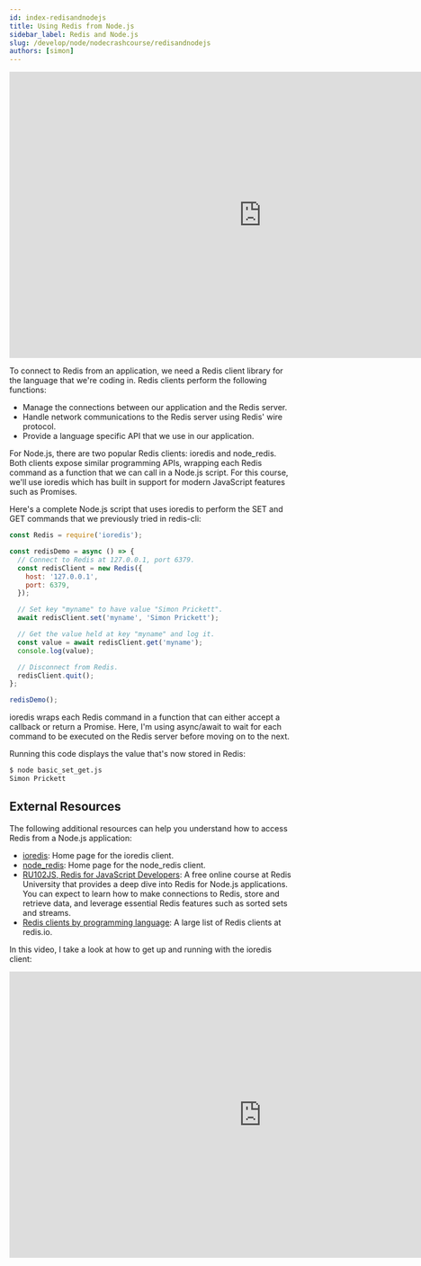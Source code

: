 ```yaml
---
id: index-redisandnodejs
title: Using Redis from Node.js
sidebar_label: Redis and Node.js
slug: /develop/node/nodecrashcourse/redisandnodejs
authors: [simon]
---
```



<div class="text--center">
  <iframe
    width="896"
    height="509"
    src="https://www.youtube.com/embed/vXkYOSpKFHc"
    frameborder="0"
    allow="accelerometer; autoplay; clipboard-write; encrypted-media; gyroscope; picture-in-picture"
    allowfullscreen></iframe>
</div>

To connect to Redis from an application, we need a Redis client library for the language that we're coding in. Redis clients perform the following functions:

- Manage the connections between our application and the Redis server.
- Handle network communications to the Redis server using Redis' wire protocol.
- Provide a language specific API that we use in our application.

For Node.js, there are two popular Redis clients: ioredis and node_redis. Both clients expose similar programming APIs, wrapping each Redis command as a function that we can call in a Node.js script. For this course, we'll use ioredis which has built in support for modern JavaScript features such as Promises.

Here's a complete Node.js script that uses ioredis to perform the SET and GET commands that we previously tried in redis-cli:

```javascript
const Redis = require('ioredis');

const redisDemo = async () => {
  // Connect to Redis at 127.0.0.1, port 6379.
  const redisClient = new Redis({
    host: '127.0.0.1',
    port: 6379,
  });

  // Set key "myname" to have value "Simon Prickett".
  await redisClient.set('myname', 'Simon Prickett');

  // Get the value held at key "myname" and log it.
  const value = await redisClient.get('myname');
  console.log(value);

  // Disconnect from Redis.
  redisClient.quit();
};

redisDemo();
```

ioredis wraps each Redis command in a function that can either accept a callback or return a Promise. Here, I'm using async/await to wait for each command to be executed on the Redis server before moving on to the next.

Running this code displays the value that's now stored in Redis:

```bash
$ node basic_set_get.js
Simon Prickett
```

## External Resources

The following additional resources can help you understand how to access Redis from a Node.js application:

- [ioredis](https://github.com/luin/ioredis): Home page for the ioredis client.
- [node_redis](https://redis.js.org/): Home page for the node_redis client.
- [RU102JS, Redis for JavaScript Developers](https://university.redis.com/courses/ru102js/): A free online course at Redis University that provides a deep dive into Redis for Node.js applications. You can expect to learn how to make connections to Redis, store and retrieve data, and leverage essential Redis features such as sorted sets and streams.
- [Redis clients by programming language](https://redis.io/clients): A large list of Redis clients at redis.io.

In this video, I take a look at how to get up and running with the ioredis client:

<div class="text--center">
  <iframe
    width="896"
    height="509"
    src="https://www.youtube.com/embed/H6rikGCYPUk"
    frameborder="0"
    allow="accelerometer; autoplay; clipboard-write; encrypted-media; gyroscope; picture-in-picture"
    allowfullscreen></iframe>
</div>
